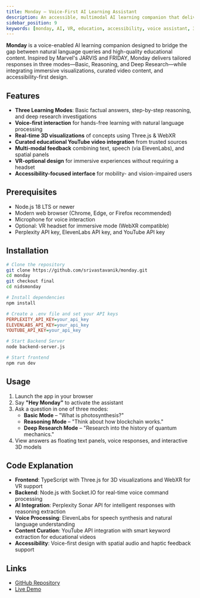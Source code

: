 ```yaml
---
title: Monday – Voice-First AI Learning Assistant
description: An accessible, multimodal AI learning companion that delivers contextual reasoning, 3D visualizations, and curated educational content via natural voice interaction.
sidebar_position: 9
keywords: [monday, AI, VR, education, accessibility, voice assistant, 3D visualization, multimodal learning, Perplexity, ElevenLabs]
---
```


**Monday** is a voice-enabled AI learning companion designed to bridge the gap between natural language queries and high-quality educational content. Inspired by Marvel's JARVIS and FRIDAY, Monday delivers tailored responses in three modes—Basic, Reasoning, and Deep Research—while integrating immersive visualizations, curated video content, and accessibility-first design.

## Features

* **Three Learning Modes**: Basic factual answers, step-by-step reasoning, and deep research investigations
* **Voice-first interaction** for hands-free learning with natural language processing
* **Real-time 3D visualizations** of concepts using Three.js & WebXR
* **Curated educational YouTube video integration** from trusted sources
* **Multi-modal feedback** combining text, speech (via ElevenLabs), and spatial panels
* **VR-optional design** for immersive experiences without requiring a headset
* **Accessibility-focused interface** for mobility- and vision-impaired users

## Prerequisites

* Node.js 18 LTS or newer
* Modern web browser (Chrome, Edge, or Firefox recommended)
* Microphone for voice interaction
* Optional: VR headset for immersive mode (WebXR compatible)
* Perplexity API key, ElevenLabs API key, and YouTube API key

## Installation

```bash
# Clone the repository
git clone https://github.com/srivastavanik/monday.git
cd monday
git checkout final
cd nidsmonday

# Install dependencies
npm install
```

```ini
# Create a .env file and set your API keys
PERPLEXITY_API_KEY=your_api_key
ELEVENLABS_API_KEY=your_api_key
YOUTUBE_API_KEY=your_api_key
```

```bash
# Start Backend Server
node backend-server.js

# Start frontend
npm run dev
```

## Usage

1. Launch the app in your browser
2. Say **"Hey Monday"** to activate the assistant
3. Ask a question in one of three modes:
   - **Basic Mode** – "What is photosynthesis?"
   - **Reasoning Mode** – "Think about how blockchain works."
   - **Deep Research Mode** – "Research into the history of quantum mechanics."
4. View answers as floating text panels, voice responses, and interactive 3D models

## Code Explanation

* **Frontend**: TypeScript with Three.js for 3D visualizations and WebXR for VR support
* **Backend**: Node.js with Socket.IO for real-time voice command processing
* **AI Integration**: Perplexity Sonar API for intelligent responses with reasoning extraction
* **Voice Processing**: ElevenLabs for speech synthesis and natural language understanding
* **Content Curation**: YouTube API integration with smart keyword extraction for educational videos
* **Accessibility**: Voice-first design with spatial audio and haptic feedback support

## Links

- [GitHub Repository](https://github.com/srivastavanik/monday/tree/final)
- [Live Demo](https://www.youtube.com/watch?v=BSN3Wp4uE-U)



